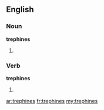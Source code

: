 ==English==

===Noun===
'''trephines'''

# {{plural of|[[trephine]]}}

===Verb===
'''trephines'''

# {{third-person singular of|[[trephine]]}}

[[ar:trephines]]
[[fr:trephines]]
[[my:trephines]]